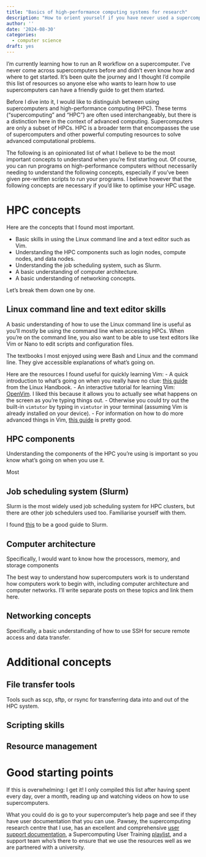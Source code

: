 ```yaml
---
title: "Basics of high-performance computing systems for research"
description: "How to orient yourself if you have never used a supercomputer."
author: ''
date: '2024-08-30'
categories: 
  - computer science
draft: yes
---
```


I'm currently learning how to run an R workflow on a supercomputer. I've never come across supercomputers before and didn't even know how and where to get started. It's been quite the journey and I thought I'd compile this list of resources so anyone else who wants to learn how to use supercomputers can have a friendly guide to get them started.

Before I dive into it, I would like to distinguish between using supercomputers and high-performance computing (HPC). 
These terms ("supercomputing" and "HPC") are often used interchangeably, but there is a distinction here in the context of advanced computing.
Supercomputers are only a subset of HPCs. HPC is a broader term that encompasses the use of supercomputers and other powerful computing resources to solve advanced computational problems. 

The following is an opinionated list of what I believe to be the most important concepts to understand when you're first starting out. Of course, you can run programs on high-performance computers without necessarily needing to understand the following concepts, especially if you've been given pre-written scripts to run your programs. I believe however that the following concepts are necessary if you'd like to optimise your HPC usage.

# HPC concepts

Here are the concepts that I found most important.

- Basic skills in using the Linux command line and a text editor such as Vim. 
- Understanding the HPC components such as login nodes, compute nodes, and data nodes.
- Understanding the job scheduling system, such as Slurm.
- A basic understanding of computer architecture.
- A basic understanding of networking concepts. 

Let's break them down one by one. 

## Linux command line and text editor skills

A basic understanding of how to use the Linux command line is useful as you'll mostly be using the command line when accessing HPCs. When you're on the command line, you also want to be able to use text editors like Vim or Nano to edit scripts and configuration files.

The textbooks I most enjoyed using were Bash and Linux and the command line. They give accessible explanations of what's going on.

Here are the resources I found useful for quickly learning Vim:
- A quick introduction to what's going on when you really have no clue: [this guide](https://linuxhandbook.com/basic-vim-commands/) from the Linux Handbook.
- An interactive tutorial for learning Vim: [OpenVim](https://www.openvim.com/). I liked this because it allows you to actually see what happens on the screen as you're typing things out. 
- Otherwise you could try out the built-in `vimtutor` by typing in `vimtutor` in your terminal (assuming Vim is already installed on your device).
- For information on how to do more advanced things in Vim, [this guide](https://learnvim.irian.to/) is pretty good.

## HPC components

Understanding the components of the HPC you're using is important so you know what's going on when you use it.

Most 

## Job scheduling system (Slurm)

Slurm is the most widely used job scheduling system for HPC clusters, but there are other job schedulers used too. Familiarise yourself with them.

I found [this](https://slurm.schedmd.com/quickstart.html) to be a good guide to Slurm.

## Computer architecture

Specifically, I would want to know how the processors, memory, and storage components

The best way to understand how supercomputers work is to understand how computers work to begin with, including computer architecture and computer networks. I'll write separate posts on these topics and link them here.

## Networking concepts

Specifically, a basic understanding of how to use SSH for secure remote access and data transfer.

# Additional concepts

## File transfer tools

Tools such as scp, sftp, or rsync for transferring data into and out of the HPC system.

## Scripting skills

## Resource management



# Good starting points

If this is overwhelming: I get it! I only compiled this list after having spent every day, over a month, reading up and watching videos on how to use supercomputers.

What you could do is go to your supercomputer's help page and see if they have user documentation that you can use. Pawsey, the supercomputing research centre that I use, has an excellent and comprehensive [user support documentation](https://pawsey.atlassian.net/wiki/spaces/US/overview), a Supercomputing User Training [playlist](https://www.youtube.com/playlist?list=PLmu61dgAX-aYlqIy2VgH8s8UD2oUIA3KS), and a support team who's there to ensure that we use the resources well as we are partnered with a university.